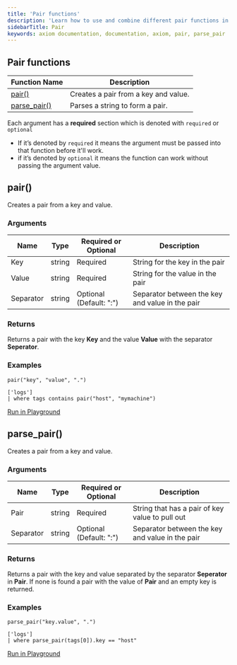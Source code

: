 ```yaml
---
title: 'Pair functions'
description: 'Learn how to use and combine different pair functions in APL'
sidebarTitle: Pair
keywords: axiom documentation, documentation, axiom, pair, parse_pair
---
```


## Pair functions

| **Function Name**                                       | **Description**                                                                 |
| ------------------------------------------------------- | ------------------------------------------------------------------------------- |
| [pair()](#pair)                                     | Creates a pair from a key and value.                                            |
| [parse_pair()](#parse-pair)                         | Parses a string to form a pair.                                                 |

Each argument has a **required** section which is denoted with `required` or `optional`

- If it’s denoted by `required` it means the argument must be passed into that function before it'll work.
- if it’s denoted by `optional` it means the function can work without passing the argument value.

## pair()

Creates a pair from a key and value.

### Arguments

| **Name**  | **Type** | **Required or Optional** | **Description**                                                                    |
| --------- | -------- | ------------------------ | ---------------------------------------------------------------------------------- |
| Key       | string   | Required                 | String for the key in the pair                                                     |
| Value     | string   | Required                 | String for the value in the pair                                                   |
| Separator | string   | Optional (Default: ":")  | Separator between the key and value in the pair                                    |

### Returns

Returns a pair with the key **Key** and the value **Value** with the separator **Seperator**.

### Examples

```kusto
pair("key", "value", ".")
```

```kusto
['logs']
| where tags contains pair("host", "mymachine")
```

[Run in Playground]()

## parse_pair()

Creates a pair from a key and value.

### Arguments

| **Name**  | **Type** | **Required or Optional** | **Description**                                                                    |
| --------- | -------- | ------------------------ | ---------------------------------------------------------------------------------- |
| Pair      | string   | Required                 | String that has a pair of key value to pull out                                    |
| Separator | string   | Optional (Default: ":")  | Separator between the key and value in the pair                                    |

### Returns

Returns a pair with the key and value separated by the separator **Seperator** in **Pair**. If
none is found a pair with the value of **Pair** and an empty key is returned.

### Examples

```kusto
parse_pair("key.value", ".")
```

```kusto
['logs']
| where parse_pair(tags[0]).key == "host"
```

[Run in Playground]()

